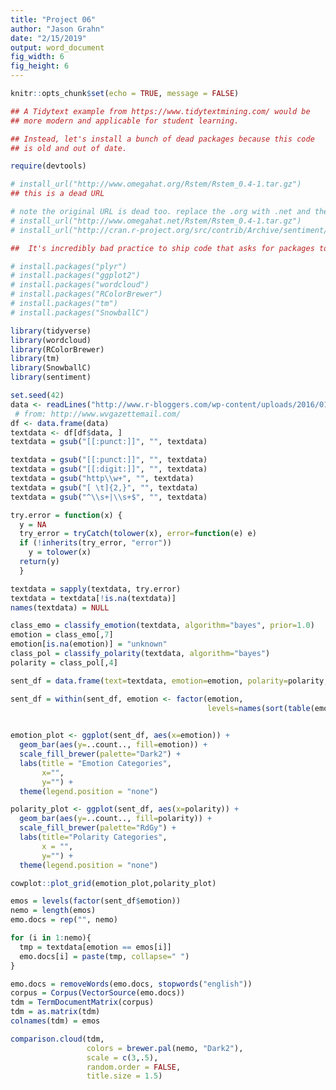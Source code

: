 ```yaml
---
title: "Project 06"
author: "Jason Grahn"
date: "2/15/2019"
output: word_document
fig_width: 6 
fig_height: 6
---
```


```r
knitr::opts_chunk$set(echo = TRUE, message = FALSE)

## A Tidytext example from https://www.tidytextmining.com/ would be 
## more modern and applicable for student learning. 

## Instead, let's install a bunch of dead packages because this code 
## is old and out of date. 

require(devtools)

# install_url("http://www.omegahat.org/Rstem/Rstem_0.4-1.tar.gz") 
## this is a dead URL

# note the original URL is dead too. replace the .org with .net and the download works correctly. 
# install_url("http://www.omegahat.net/Rstem/Rstem_0.4-1.tar.gz")
# install_url("http://cran.r-project.org/src/contrib/Archive/sentiment/sentiment_0.2.tar.gz")
```

```r
##  It's incredibly bad practice to ship code that asks for packages to be installed. This would be better as a docker image or a use_this:: package.

# install.packages("plyr") 
# install.packages("ggplot2") 
# install.packages("wordcloud") 
# install.packages("RColorBrewer") 
# install.packages("tm") 
# install.packages("SnowballC")

library(tidyverse)
library(wordcloud)
library(RColorBrewer)
library(tm)
library(SnowballC)
library(sentiment)
```

```r
set.seed(42)
data <- readLines("http://www.r-bloggers.com/wp-content/uploads/2016/01/vent.txt") 
 # from: http://www.wvgazettemail.com/ 
df <- data.frame(data) 
textdata <- df[df$data, ] 
textdata = gsub("[[:punct:]]", "", textdata)
```

```r
textdata = gsub("[[:punct:]]", "", textdata) 
textdata = gsub("[[:digit:]]", "", textdata) 
textdata = gsub("http\\w+", "", textdata) 
textdata = gsub("[ \t]{2,}", "", textdata) 
textdata = gsub("^\\s+|\\s+$", "", textdata) 

try.error = function(x) { 
  y = NA 
  try_error = tryCatch(tolower(x), error=function(e) e) 
  if (!inherits(try_error, "error")) 
    y = tolower(x) 
  return(y) 
  } 

textdata = sapply(textdata, try.error) 
textdata = textdata[!is.na(textdata)] 
names(textdata) = NULL
```

```r
class_emo = classify_emotion(textdata, algorithm="bayes", prior=1.0)
emotion = class_emo[,7]
emotion[is.na(emotion)] = "unknown"
class_pol = classify_polarity(textdata, algorithm="bayes")
polarity = class_pol[,4]

sent_df = data.frame(text=textdata, emotion=emotion, polarity=polarity, stringsAsFactors=FALSE)

sent_df = within(sent_df, emotion <- factor(emotion, 
                                            levels=names(sort(table(emotion), 
                                                                       decreasing=TRUE))))
```

```r
emotion_plot <- ggplot(sent_df, aes(x=emotion)) + 
  geom_bar(aes(y=..count.., fill=emotion)) + 
  scale_fill_brewer(palette="Dark2") + 
  labs(title = "Emotion Categories",
       x="", 
       y="") +
  theme(legend.position = "none")

polarity_plot <- ggplot(sent_df, aes(x=polarity)) +
  geom_bar(aes(y=..count.., fill=polarity)) +
  scale_fill_brewer(palette="RdGy") +
  labs(title="Polarity Categories", 
       x = "",
       y="") +
  theme(legend.position = "none")

cowplot::plot_grid(emotion_plot,polarity_plot)
```

```r
emos = levels(factor(sent_df$emotion))
nemo = length(emos)
emo.docs = rep("", nemo)

for (i in 1:nemo){ 
  tmp = textdata[emotion == emos[i]] 
  emo.docs[i] = paste(tmp, collapse=" ") 
}

emo.docs = removeWords(emo.docs, stopwords("english"))
corpus = Corpus(VectorSource(emo.docs))
tdm = TermDocumentMatrix(corpus)
tdm = as.matrix(tdm)
colnames(tdm) = emos
```

```r
comparison.cloud(tdm, 
                 colors = brewer.pal(nemo, "Dark2"),
                 scale = c(3,.5), 
                 random.order = FALSE,
                 title.size = 1.5)
```
